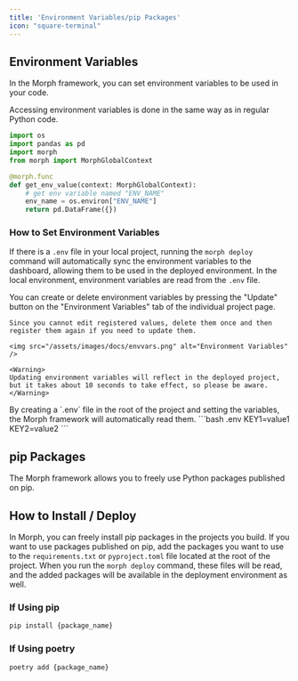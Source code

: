 ```yaml
---
title: 'Environment Variables/pip Packages'
icon: "square-terminal"
---
```


## Environment Variables

In the Morph framework, you can set environment variables to be used in your code.

Accessing environment variables is done in the same way as in regular Python code.

```python
import os
import pandas as pd
import morph
from morph import MorphGlobalContext

@morph.func
def get_env_value(context: MorphGlobalContext):
    # get env variable named "ENV_NAME"
    env_name = os.environ["ENV_NAME"]
    return pd.DataFrame({})
```

### How to Set Environment Variables

<Tip>If there is a `.env` file in your local project, running the `morph deploy` command will automatically sync the environment variables to the dashboard, allowing them to be used in the deployed environment. In the local environment, environment variables are read from the `.env` file.</Tip>

<Tabs>
  <Tab title="Dashboard">
    You can create or delete environment variables by pressing the "Update" button on the "Environment Variables" tab of the individual project page.

    Since you cannot edit registered values, delete them once and then register them again if you need to update them.

    <img src="/assets/images/docs/envvars.png" alt="Environment Variables" />

    <Warning>
    Updating environment variables will reflect in the deployed project, but it takes about 10 seconds to take effect, so please be aware.
    </Warning>
  </Tab>
  <Tab title="Local Version">
    By creating a `.env` file in the root of the project and setting the variables, the Morph framework will automatically read them.
    ```bash .env
    KEY1=value1
    KEY2=value2
    ```
  </Tab>
</Tabs>

## pip Packages

The Morph framework allows you to freely use Python packages published on pip.

## How to Install / Deploy

In Morph, you can freely install pip packages in the projects you build.
If you want to use packages published on pip, add the packages you want to use to the `requirements.txt` or `pyproject.toml` file located at the root of the project.
When you run the `morph deploy` command, these files will be read, and the added packages will be available in the deployment environment as well.

### If Using pip

```bash shell
pip install {package_name}
```

### If Using poetry

```bash shell
poetry add {package_name}
```